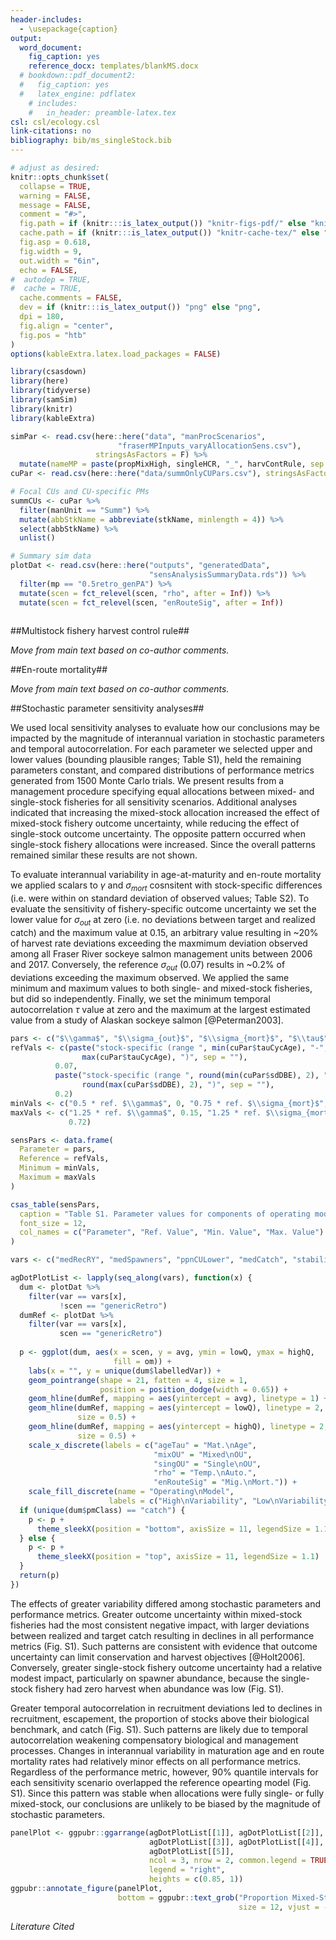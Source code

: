 ```yaml
---
header-includes:
  - \usepackage{caption}
output:
  word_document:
    fig_caption: yes
    reference_docx: templates/blankMS.docx
  # bookdown::pdf_document2:
  #   fig_caption: yes
  #   latex_engine: pdflatex
    # includes:
    #   in_header: preamble-latex.tex
csl: csl/ecology.csl
link-citations: no
bibliography: bib/ms_singleStock.bib
---
```


```r
# adjust as desired:
knitr::opts_chunk$set(
  collapse = TRUE,
  warning = FALSE,
  message = FALSE,
  comment = "#>",
  fig.path = if (knitr:::is_latex_output()) "knitr-figs-pdf/" else "knitr-figs-docx/",
  cache.path = if (knitr:::is_latex_output()) "knitr-cache-tex/" else "knitr-cache-docx/",
  fig.asp = 0.618,
  fig.width = 9,
  out.width = "6in",
  echo = FALSE,
#  autodep = TRUE,
#  cache = TRUE,
  cache.comments = FALSE,
  dev = if (knitr:::is_latex_output()) "png" else "png",
  dpi = 180,
  fig.align = "center",
  fig.pos = "htb"
)
options(kableExtra.latex.load_packages = FALSE)
```


```r
library(csasdown)
library(here)
library(tidyverse)
library(samSim)
library(knitr)
library(kableExtra)

simPar <- read.csv(here::here("data", "manProcScenarios",
                        "fraserMPInputs_varyAllocationSens.csv"), 
                   stringsAsFactors = F) %>% 
  mutate(nameMP = paste(propMixHigh, singleHCR, "_", harvContRule, sep = ""))
cuPar <- read.csv(here::here("data/summOnlyCUPars.csv"), stringsAsFactors = F)

# Focal CUs and CU-specific PMs
summCUs <- cuPar %>% 
  filter(manUnit == "Summ") %>% 
  mutate(abbStkName = abbreviate(stkName, minlength = 4)) %>% 
  select(abbStkName) %>% 
  unlist()

# Summary sim data
plotDat <- read.csv(here::here("outputs", "generatedData", 
                               "sensAnalysisSummaryData.rds")) %>% 
  filter(mp == "0.5retro_genPA") %>% 
  mutate(scen = fct_relevel(scen, "rho", after = Inf)) %>% 
  mutate(scen = fct_relevel(scen, "enRouteSig", after = Inf)) 
  
```


##Multistock fishery harvest control rule##

_Move from main text based on co-author comments._

##En-route mortality##

_Move from main text based on co-author comments._

##Stochastic parameter sensitivity analyses##

We used local sensitivity analyses to evaluate how our conclusions may be impacted by the magnitude of interannual variation in stochastic parameters and temporal autocorrelation. For each parameter we selected upper and lower values (bounding plausible ranges; Table S1), held the remaining parameters constant, and compared distributions of performance metrics generated from 1500 Monte Carlo trials. We present results from a management procedure specifying equal allocations between mixed- and single-stock fisheries for all sensitivity scenarios. Additional analyses indicated that increasing the mixed-stock allocation increased the effect of mixed-stock fishery outcome uncertainty, while reducing the effect of single-stock outcome uncertainty. The opposite pattern occurred when single-stock fishery allocations were increased. Since the overall patterns remained similar these results are not shown.

To evaluate interannual variability in age-at-maturity and en-route mortality we applied scalars to $\gamma$ and $\sigma_{mort}$ cosnsitent with stock-specific differences (i.e. were within on standard deviation of observed values; Table S2). To evaluate the sensitivity of fishery-specific outcome uncertainty we set the lower value for $\sigma_{out}$ at zero (i.e. no deviations between target and realized catch) and the maximum value at 0.15, an arbitrary value resulting in ~20% of harvest rate deviations exceeding the maxmimum deviation observed among all Fraser River sockeye salmon management units between 2006 and 2017. Conversely, the reference $\sigma_{out}$ (0.07) results in ~0.2% of deviations exceeding the maximum observed. We applied the same minimum and maximum values to both single- and mixed-stock fisheries, but did so independently. Finally, we set the minimum temporal autocorrelation $\tau$ value at zero and the maximum at the largest estimated value from a study of Alaskan sockeye salmon [@Peterman2003].

```r
pars <- c("$\\gamma$", "$\\sigma_{out}$", "$\\sigma_{mort}$", "$\\tau$") 
refVals <- c(paste("stock-specific (range ", min(cuPar$tauCycAge), "-",
                max(cuPar$tauCycAge), ")", sep = ""),
          0.07,
          paste("stock-specific (range ", round(min(cuPar$sdDBE), 2), "-",
                round(max(cuPar$sdDBE), 2), ")", sep = ""),
          0.2)
minVals <- c("0.5 * ref. $\\gamma$", 0, "0.75 * ref. $\\sigma_{mort}$", 0)
maxVals <- c("1.25 * ref. $\\gamma$", 0.15, "1.25 * ref. $\\sigma_{mort}$",
             0.72)

sensPars <- data.frame(
  Parameter = pars,
  Reference = refVals,
  Minimum = minVals,
  Maximum = maxVals
)

csas_table(sensPars,
  caption = "Table S1. Parameter values for components of operating model and management procedure that were adjusted in local sensitivity analyses.",
  font_size = 12,
  col_names = c("Parameter", "Ref. Value", "Min. Value", "Max. Value")
)
```


```r
vars <- c("medRecRY", "medSpawners", "ppnCULower", "medCatch", "stabilityCatch")

agDotPlotList <- lapply(seq_along(vars), function(x) {
  dum <- plotDat %>% 
    filter(var == vars[x],
           !scen == "genericRetro") 
  dumRef <- plotDat %>% 
    filter(var == vars[x],
           scen == "genericRetro")
  
  p <- ggplot(dum, aes(x = scen, y = avg, ymin = lowQ, ymax = highQ,
                       fill = om)) +
    labs(x = "", y = unique(dum$labelledVar)) +
    geom_pointrange(shape = 21, fatten = 4, size = 1,
                    position = position_dodge(width = 0.65)) +
    geom_hline(dumRef, mapping = aes(yintercept = avg), linetype = 1) +
    geom_hline(dumRef, mapping = aes(yintercept = lowQ), linetype = 2, 
               size = 0.5) +
    geom_hline(dumRef, mapping = aes(yintercept = highQ), linetype = 2, 
               size = 0.5) +
    scale_x_discrete(labels = c("ageTau" = "Mat.\nAge", 
                                "mixOU" = "Mixed\nOU", 
                                "singOU" = "Single\nOU",
                                "rho" = "Temp.\nAuto.", 
                                "enRouteSig" = "Mig.\nMort.")) + 
    scale_fill_discrete(name = "Operating\nModel",
                      labels = c("High\nVariability", "Low\nVariability"))
  if (unique(dum$pmClass) == "catch") {
    p <- p +
      theme_sleekX(position = "bottom", axisSize = 11, legendSize = 1.1)
  } else {
    p <- p +
      theme_sleekX(position = "top", axisSize = 11, legendSize = 1.1)
  }
  return(p)
})
```

The effects of greater variability differed among stochastic parameters and performance metrics. Greater outcome uncertainty within mixed-stock fisheries had the most consistent negative impact, with larger deviations between realized and target catch resulting in declines in all performance metrics (Fig. S1). Such patterns are consistent with evidence that outcome uncertainty can limit conservation and harvest objectives [@Holt2006]. Conversely, greater single-stock fishery outcome uncertainty had a relative modest impact, particularly on spawner abundance, because the single-stock fishery had zero harvest when abundance was low (Fig. S1). 

Greater temporal autocorrelation in recruitment deviations led to declines in recruitment, escapement, the proportion of stocks above their biological benchmark, and catch (Fig. S1). Such patterns are likely due to temporal autocorrelation weakening compensatory biological and management processes. Changes in interannual variability in maturation age and en route mortality rates had relatively minor effects on all performance metrics. Regardless of the performance metric, however, 90% quantile intervals for each sensitivity scenario overlapped the reference opearting model (Fig. S1). Since this pattern was stable when allocations were fully single- or fully mixed-stock, our conclusions are unlikely to be biased by the magnitude of stochastic parameters.

```r
panelPlot <- ggpubr::ggarrange(agDotPlotList[[1]], agDotPlotList[[2]],
                               agDotPlotList[[3]], agDotPlotList[[4]],
                               agDotPlotList[[5]],
                               ncol = 3, nrow = 2, common.legend = TRUE,
                               legend = "right",
                               heights = c(0.85, 1))
ggpubr::annotate_figure(panelPlot,
                        bottom = ggpubr::text_grob("Proportion Mixed-Stock TAC",
                                                   size = 12, vjust = -1))
```

_Literature Cited_

